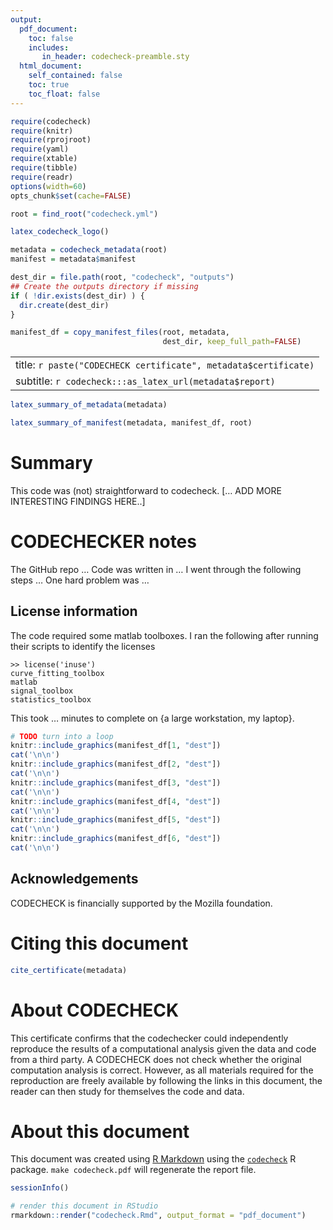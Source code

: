 ```yaml
---
output:
  pdf_document:
    toc: false
    includes:
       in_header: codecheck-preamble.sty
  html_document:
    self_contained: false
    toc: true
    toc_float: false
---
```


```r
require(codecheck)
require(knitr)
require(rprojroot)
require(yaml)
require(xtable)
require(tibble)
require(readr)
options(width=60)
opts_chunk$set(cache=FALSE)

root = find_root("codecheck.yml")
```

```r
latex_codecheck_logo()
```

```r
metadata = codecheck_metadata(root)
manifest = metadata$manifest

dest_dir = file.path(root, "codecheck", "outputs")
## Create the outputs directory if missing
if ( !dir.exists(dest_dir) ) {
  dir.create(dest_dir)
}

manifest_df = copy_manifest_files(root, metadata,
                                  dest_dir, keep_full_path=FALSE)
```

---
title: `r paste("CODECHECK certificate", metadata$certificate)`
subtitle: `r codecheck:::as_latex_url(metadata$report)`
---

```r
latex_summary_of_metadata(metadata)
```

```r
latex_summary_of_manifest(metadata, manifest_df, root)
```


# Summary

This code was (not) straightforward to codecheck.
[... ADD MORE INTERESTING FINDINGS HERE..]

\clearpage

# CODECHECKER notes

The GitHub repo ...
Code was written in ...
I went through the following steps ...
One hard problem was ...


## License information

The code required some matlab toolboxes.  I ran the following after
running their scripts to identify the licenses

```
>> license('inuse')
curve_fitting_toolbox
matlab
signal_toolbox
statistics_toolbox
```

This took ... minutes to complete on {a large workstation, my laptop}.

\setcounter{table}{0}
\setcounter{figure}{0}
\captionsetup[table]{labelformat=addC}
\captionsetup[figure]{labelformat=addC}

\clearpage

```r
# TODO turn into a loop 
knitr::include_graphics(manifest_df[1, "dest"])
cat('\n\n')
knitr::include_graphics(manifest_df[2, "dest"])
cat('\n\n')
knitr::include_graphics(manifest_df[3, "dest"])
cat('\n\n')
knitr::include_graphics(manifest_df[4, "dest"])
cat('\n\n')
knitr::include_graphics(manifest_df[5, "dest"])
cat('\n\n')
knitr::include_graphics(manifest_df[6, "dest"])
cat('\n\n')
```

\clearpage



## Acknowledgements

CODECHECK is financially supported by the Mozilla foundation.



<!-- Do not edit below -->

# Citing this document

```r
cite_certificate(metadata)
```

# About CODECHECK

This certificate confirms that the codechecker could independently
reproduce the results of a computational analysis given the data and
code from a third party.  A CODECHECK does not check whether the
original computation analysis is correct.  However, as all materials
required for the reproduction are freely available by following the
links in this document, the reader can then study for themselves the
code and data.


# About this document

This document was created using [R Markdown](https://rmarkdown.rstudio.com/) using the [`codecheck`](https://github.com/codecheckers/codecheck) R package.
`make codecheck.pdf` will regenerate the report file.

```r
sessionInfo()
```

```r
# render this document in RStudio
rmarkdown::render("codecheck.Rmd", output_format = "pdf_document") 
```
